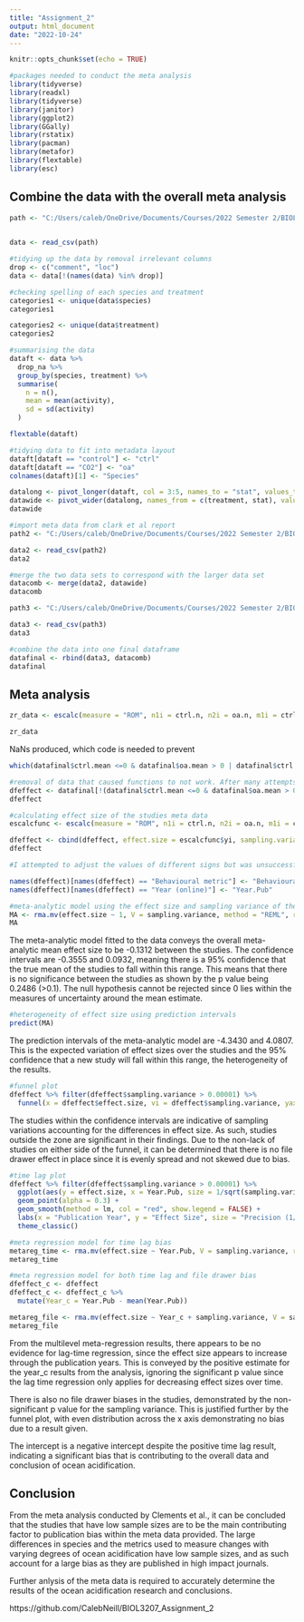 ```yaml
---
title: "Assignment_2"
output: html_document
date: "2022-10-24"
---
```


```r
knitr::opts_chunk$set(echo = TRUE)
```

```r
#packages needed to conduct the meta analysis
library(tidyverse)
library(readxl)
library(tidyverse)
library(janitor)
library(ggplot2)
library(GGally)
library(rstatix)
library(pacman)
library(metafor)
library(flextable)
library(esc)
```

## Combine the data with the overall meta analysis
```r
path <- "C:/Users/caleb/OneDrive/Documents/Courses/2022 Semester 2/BIOL3207/BIOL3207_Assignment_2/Assignment_2/OA_activitydat_20190302_BIOL3207.csv"

  
data <- read_csv(path)
```

```r
#tidying up the data by removal irrelevant columns
drop <- c("comment", "loc")
data <- data[!(names(data) %in% drop)]
```

```r
#checking spelling of each species and treatment
categories1 <- unique(data$species)
categories1

categories2 <- unique(data$treatment)
categories2
```

```r
#summarising the data
dataft <- data %>%
  drop_na %>%
  group_by(species, treatment) %>%
  summarise(
    n = n(),
    mean = mean(activity),
    sd = sd(activity)
  )

flextable(dataft)
```

```r
#tidying data to fit into metadata layout
dataft[dataft == "control"] <- "ctrl"
dataft[dataft == "CO2"] <- "oa"
colnames(dataft)[1] <- "Species"

datalong <- pivot_longer(dataft, col = 3:5, names_to = "stat", values_to = "value")
datawide <- pivot_wider(datalong, names_from = c(treatment, stat), values_from = value, names_sep = ".")
datawide
```

```r
#import meta data from clark et al report
path2 <- "C:/Users/caleb/OneDrive/Documents/Courses/2022 Semester 2/BIOL3207/BIOL3207_Assignment_2/Assignment_2/clark_paper_data.csv"

data2 <- read_csv(path2)
data2
```

```r
#merge the two data sets to correspond with the larger data set
datacomb <- merge(data2, datawide)
datacomb
```

```r
path3 <- "C:/Users/caleb/OneDrive/Documents/Courses/2022 Semester 2/BIOL3207/BIOL3207_Assignment_2/Assignment_2/ocean_meta_data.csv"

data3 <- read_csv(path3)
data3
```

```r
#combine the data into one final dataframe
datafinal <- rbind(data3, datacomb)
datafinal
```

## Meta analysis
```r
zr_data <- escalc(measure = "ROM", n1i = ctrl.n, n2i = oa.n, m1i = ctrl.mean, m2i = oa.mean, sd1i = ctrl.sd, sd2 = oa.sd, data = datafinal, var.names = c("Zr", "V_Zr"), append = TRUE)

zr_data
```
NaNs produced, which code is needed to prevent

```r
which(datafinal$ctrl.mean <=0 & datafinal$oa.mean > 0 | datafinal$ctrl.mean > 0 & datafinal$oa.mean <= 0)
```

```r
#removal of data that caused functions to not work. After many attempts, decision was made to continue with project disregarding roughly 10% of the data which is not ideal but more time was necessary despite the amount of time invested in the analysis
dfeffect <- datafinal[!(datafinal$ctrl.mean <=0 & datafinal$oa.mean > 0 | datafinal$ctrl.mean > 0 & datafinal$oa.mean <= 0),]
dfeffect
```

```r
#calculating effect size of the studies meta data
escalcfunc <- escalc(measure = "ROM", n1i = ctrl.n, n2i = oa.n, m1i = ctrl.mean, m2i = oa.mean, sd1i = ctrl.sd, sd2i = oa.sd, data = dfeffect)

dfeffect <- cbind(dfeffect, effect.size = escalcfunc$yi, sampling.variance = escalcfunc$vi)
dfeffect
```

```r
#I attempted to adjust the values of different signs but was unsuccessful and the code just wouldn't work. Furthermore, how is the ctrl group for reports that tested against a baseline not equal to close to 0? As such I left them removed from the escalc function
```

```r
names(dfeffect)[names(dfeffect) == "Behavioural metric"] <- "Behavioural.metric"
names(dfeffect)[names(dfeffect) == "Year (online)"] <- "Year.Pub"
```

```r
#meta-analytic model using the effect size and sampling variance of the escalc function. Random effect of the studies and within the studies using the species and behavioural metric within the species was used.
MA <- rma.mv(effect.size ~ 1, V = sampling.variance, method = "REML", random = list(~1 | Study/Species/Behavioural.metric), dfs = "contain", test = "t", data = dfeffect)
MA
```

The meta-analytic model fitted to the data conveys the overall meta-analytic mean effect size to be -0.1312 between the studies. The confidence intervals are -0.3555 and 0.0932, meaning there is a 95% confidence that the true mean of the studies to fall within this range. This means that there is no significance between the studies as shown by the p value being 0.2486 (>0.1). The null hypothesis cannot be rejected since 0 lies within the measures of uncertainty around the mean estimate.

```r
#heterogeneity of effect size using prediction intervals
predict(MA)
```
The prediction intervals of the meta-analytic model are -4.3430 and 4.0807. This is the expected variation of effect sizes over the studies and the 95% confidence that a new study will fall within this range, the heterogeneity of the results.



```r
#funnel plot
dfeffect %>% filter(dfeffect$sampling.variance > 0.00001) %>%
  funnel(x = dfeffect$effect.size, vi = dfeffect$sampling.variance, yaxis = "vinv", digits = 2, level = c(0.1, 0.05, 0.01), shade = c("white", "gray55", "gray75"), las = 1, xlab = "Correlation Coefficient (r)", atransf = tanh, legend = TRUE, ylim = c(0.1, 1000), xlim = c(-1, 1))
```
The studies within the confidence intervals are indicative of sampling variations accounting for the differences in effect size. As such, studies outside the zone are significant in their findings. Due to the non-lack of studies on either side of the funnel, it can be determined that there is no file drawer effect in place since it is evenly spread and not skewed due to bias.

```r
#time lag plot
dfeffect %>% filter(dfeffect$sampling.variance > 0.00001) %>%
  ggplot(aes(y = effect.size, x = Year.Pub, size = 1/sqrt(sampling.variance))) +
  geom_point(alpha = 0.3) +
  geom_smooth(method = lm, col = "red", show.legend = FALSE) +
  labs(x = "Publication Year", y = "Effect Size", size = "Precision (1/SE)") +
  theme_classic()
```

```r
#meta regression model for time lag bias
metareg_time <- rma.mv(effect.size ~ Year.Pub, V = sampling.variance, random = list(~1 | Study/Species/Behavioural.metric), test = "t", dfs = "contain", data = dfeffect)
metareg_time
```

```r
#meta regression model for both time lag and file drawer bias
dfeffect_c <- dfeffect
dfeffect_c <- dfeffect_c %>%
  mutate(Year_c = Year.Pub - mean(Year.Pub))

metareg_file <- rma.mv(effect.size ~ Year_c + sampling.variance, V = sampling.variance, random = list(~1 | Study/Species/Behavioural.metric), test = "t", dfs = "contain", data = dfeffect_c)
metareg_file
```

From the multilevel meta-regression results, there appears to be no evidence for lag-time regression, since the effect size appears to increase through the publication years. This is conveyed by the positive estimate for the year_c results from the analysis, ignoring the significant p value since the lag time regression only applies for decreasing effect sizes over time.

There is also no file drawer biases in the studies, demonstrated by the non-significant p value for the sampling variance. This is justified further by the funnel plot, with even distribution across the x axis demonstrating no bias due to a result given.

The intercept is a negative intercept despite the positive time lag result, indicating a significant bias that is contributing to the overall data and conclusion of ocean acidification.

## Conclusion
From the meta analysis conducted by Clements et al., it can be concluded that the studies that have low sample sizes are to be the main contributing factor to publication bias within the meta data provided. The large differences in species and the metrics used to measure changes with varying degrees of ocean acidification have low sample sizes, and as such account for a large bias as they are published in high impact journals.

Further anlysis of the meta data is required to accurately determine the results of the ocean acidification research and conclusions.

https://github.com/CalebNeill/BIOL3207_Assignment_2
